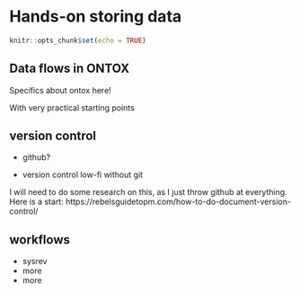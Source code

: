 # Hands-on storing data

```r
knitr::opts_chunk$set(echo = TRUE)
```

## Data flows in ONTOX

Specifics about ontox here!

With very practical starting points

## version control

 - github?
 
 - version control low-fi without git

I will need to do some research on this, as I just throw github at everything. Here is a start:
https://rebelsguidetopm.com/how-to-do-document-version-control/




## workflows

 - sysrev
 - more
 - more

